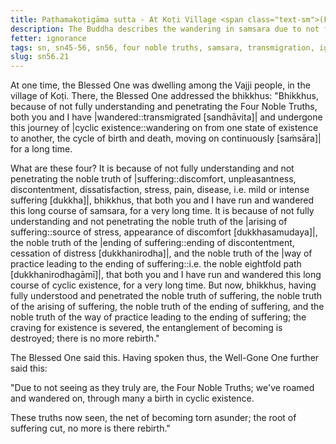 ```yaml
---
title: Paṭhamakoṭigāma sutta - At Koṭi Village <span class="text-sm">(First)</span>
description: The Buddha describes the wandering in samsara due to not fully understanding and penetrating the Four Noble Truths.
fetter: ignorance
tags: sn, sn45-56, sn56, four noble truths, samsara, transmigration, ignorance
slug: sn56.21
---
```


At one time, the Blessed One was dwelling among the Vajji people, in the village of Koṭi. There, the Blessed One addressed the bhikkhus: "Bhikkhus, because of not fully understanding and penetrating the Four Noble Truths, both you and I have |wandered::transmigrated [sandhāvita]| and undergone this journey of \|cyclic existence::wandering on from one state of existence to another, the cycle of birth and death, moving on continuously [saṁsāra]| for a long time.

What are these four? It is because of not fully understanding and not penetrating the noble truth of |suffering::discomfort, unpleasantness, discontentment, dissatisfaction, stress, pain, disease, i.e. mild or intense suffering [dukkha]|, bhikkhus, that both you and I have run and wandered this long course of samsara, for a very long time. It is because of not fully understanding and not penetrating the noble truth of the \|arising of suffering::source of stress, appearance of discomfort [dukkhasamudaya]|, the noble truth of the \|ending of suffering::ending of discontentment, cessation of distress [dukkhanirodha]|, and the noble truth of the \|way of practice leading to the ending of suffering::i.e. the noble eightfold path [dukkhanirodhagāmī]|, that both you and I have run and wandered this long course of cyclic existence, for a very long time. But now, bhikkhus, having fully understood and penetrated the noble truth of suffering, the noble truth of the arising of suffering, the noble truth of the ending of suffering, and the noble truth of the way of practice leading to the ending of suffering; the craving for existence is severed, the entanglement of becoming is destroyed; there is no more rebirth."

The Blessed One said this. Having spoken thus, the Well-Gone One further said this:

"Due to not seeing as they truly are,
the Four Noble Truths;
we've roamed and wandered on,
through many a birth in cyclic existence.

These truths now seen,
the net of becoming torn asunder;
the root of suffering cut,
no more is there rebirth."